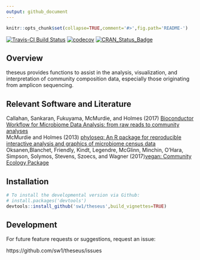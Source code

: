 ```yaml
---
output: github_document
---
```

  
<!-- README.md is generated from README.Rmd. Please edit that file -->
  
```r
knitr::opts_chunk$set(collapse=TRUE,comment='#>',fig.path='README-')
```

[![Travis-CI Build Status](https://travis-ci.org/sw1/theseus.svg?branch=master)](https://travis-ci.org/sw1/theseus)
[![codecov](https://codecov.io/gh/sw1/theseus/branch/master/graph/badge.svg?token=pmjXMfuHrw)](https://codecov.io/gh/sw1/theseus)
[![CRAN_Status_Badge](http://www.r-pkg.org/badges/version/theseus)](https://cran.r-project.org/package=theseus)


## Overview
<!-- same text as "description" in DESCRIPTION, just as a (temporary) placeholder. once it's up and running we can flesh some of this out. -->
theseus provides functions to assist in the analysis, visualization, and interpretation of community composition data, especially those originating from amplicon sequencing.  

## Relevant Software and Literature
Callahan, Sankaran, Fukuyama, McMurdie, and Holmes (2017) [Bioconductor Workflow for Microbiome Data Analysis: from raw reads to community analyses](http://dx.doi.org/10.12688/f1000research.8986.2)  
McMurdie and Holmes (2013) [phyloseq: An R package for reproducible interactive analysis and graphics of microbiome census data](http://dx.plos.org/10.1371/journal.pone.0061217)  
Oksanen,Blanchet, Friendly, Kindt, Legendre, McGlinn, Minchin, O'Hara, Simpson, Solymos, Stevens, Szoecs, and Wagner (2017)[vegan: Community Ecology Package](https://CRAN.R-project.org/package=vegan)  


## Installation

```r
# To install the developmental version via Github:
# install.packages('devtools')
devtools::install_github('sw1/theseus',build_vignettes=TRUE)
```

## Development

For future feature requests or suggestions, request an issue:
  
  https://github.com/sw1/theseus/issues